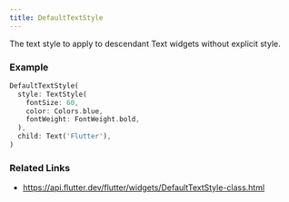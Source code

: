 ```yaml
---
title: DefaultTextStyle
---
```


The text style to apply to descendant Text widgets without explicit style.


### Example

```dart liveslice=DefaultTextStyle
DefaultTextStyle(
  style: TextStyle(
    fontSize: 60,
    color: Colors.blue,
    fontWeight: FontWeight.bold,
  ),
  child: Text('Flutter'),
)
```

### Related Links
- https://api.flutter.dev/flutter/widgets/DefaultTextStyle-class.html

